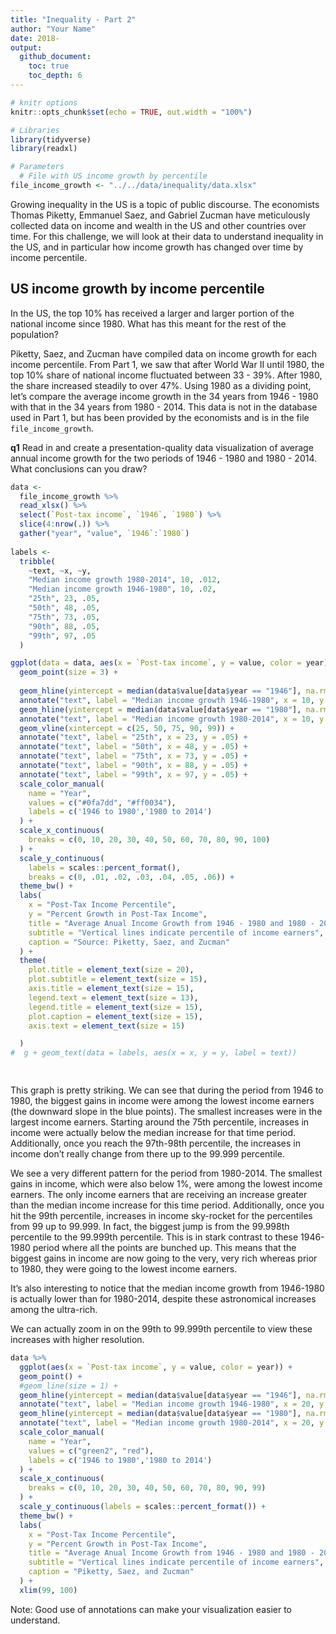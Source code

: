 ```yaml
---
title: "Inequality - Part 2"
author: "Your Name"
date: 2018-
output: 
  github_document:
    toc: true
    toc_depth: 6
---
```


```r
# knitr options
knitr::opts_chunk$set(echo = TRUE, out.width = "100%")
```

```r
# Libraries
library(tidyverse)
library(readxl)

# Parameters
  # File with US income growth by percentile
file_income_growth <- "../../data/inequality/data.xlsx"
```

Growing inequality in the US is a topic of public discourse. The economists Thomas Piketty, Emmanuel Saez, and Gabriel Zucman have meticulously collected data on income and wealth in the US and other countries over time. For this challenge, we will look at their data to understand inequality in the US, and in particular how income growth has changed over time by income percentile.

## US income growth by income percentile

In the US, the top 10% has received a larger and larger portion of the national income since 1980. What has this meant for the rest of the population?

Piketty, Saez, and Zucman have compiled data on income growth for each income percentile. From Part 1, we saw that after World War II until 1980, the top 10% share of national income fluctuated between 33 - 39%. After 1980, the share increased steadily to over 47%. Using 1980 as a dividing point, let's compare the average income growth in the 34 years from 1946 - 1980 with that in the 34 years from 1980 - 2014. This data is not in the database used in Part 1, but has been provided by the economists and is in the file `file_income_growth`.

__q1__ Read in and create a presentation-quality data visualization of average annual income growth for the two periods of 1946 - 1980 and 1980 - 2014. What conclusions can you draw?

```r
data <-
  file_income_growth %>%
  read_xlsx() %>%
  select(`Post-tax income`, `1946`, `1980`) %>%
  slice(4:nrow(.)) %>%
  gather("year", "value", `1946`:`1980`)
  
labels <-
  tribble(
    ~text, ~x, ~y,
    "Median income growth 1980-2014", 10, .012,
    "Median income growth 1946-1980", 10, .02,
    "25th", 23, .05,
    "50th", 48, .05,
    "75th", 73, .05,
    "90th", 88, .05,
    "99th", 97, .05
  )

ggplot(data = data, aes(x = `Post-tax income`, y = value, color = year)) +
  geom_point(size = 3) +
  
  geom_hline(yintercept = median(data$value[data$year == "1946"], na.rm = TRUE), color = "grey") +
  annotate("text", label = "Median income growth 1946-1980", x = 10, y = .02) + 
  geom_hline(yintercept = median(data$value[data$year == "1980"], na.rm = TRUE), color = "grey") +
  annotate("text", label = "Median income growth 1980-2014", x = 10, y = .012) + 
  geom_vline(xintercept = c(25, 50, 75, 90, 99)) +
  annotate("text", label = "25th", x = 23, y = .05) +
  annotate("text", label = "50th", x = 48, y = .05) +
  annotate("text", label = "75th", x = 73, y = .05) +
  annotate("text", label = "90th", x = 88, y = .05) +
  annotate("text", label = "99th", x = 97, y = .05) +
  scale_color_manual(
    name = "Year",
    values = c("#0fa7dd", "#ff0034"),
    labels = c('1946 to 1980','1980 to 2014')
  ) +
  scale_x_continuous(
    breaks = c(0, 10, 20, 30, 40, 50, 60, 70, 80, 90, 100)
  ) +
  scale_y_continuous(
    labels = scales::percent_format(),
    breaks = c(0, .01, .02, .03, .04, .05, .06)) +
  theme_bw() +
  labs(
    x = "Post-Tax Income Percentile",
    y = "Percent Growth in Post-Tax Income",
    title = "Average Anual Income Growth from 1946 - 1980 and 1980 - 2014",
    subtitle = "Vertical lines indicate percentile of income earners",
    caption = "Source: Piketty, Saez, and Zucman"
  ) +
  theme(
    plot.title = element_text(size = 20), 
    plot.subtitle = element_text(size = 15),
    axis.title = element_text(size = 15),
    legend.text = element_text(size = 13),
    legend.title = element_text(size = 15),
    plot.caption = element_text(size = 15),
    axis.text = element_text(size = 15)

  ) 
#  g + geom_text(data = labels, aes(x = x, y = y, label = text))

 
```

This graph is pretty striking. We can see that during the period from 1946 to 1980, the biggest gains in income were among the lowest income earners (the downward slope in the blue points). The smallest increases were in the largest income earners. Starting around the 75th percentile, increases in income were actually below the median increase for that time period. Additionally, once you reach the 97th-98th percentile, the increases in income don't really change from there up to the 99.999 percentile.

We see a very different pattern for the period from 1980-2014. The smallest gains in income, which were also below 1%, were among the lowest income earners. The only income earners that are receiving an increase greater than the median income increase for this time period. Additionally, once you hit the 99th percentile, increases in income sky-rocket for the percentiles from 99 up to 99.999. In fact, the biggest jump is from the 99.998th percentile to the 99.999th percentile. This is in stark contrast to these 1946-1980 period where all the points are bunched up. This means that the biggest gains in income are now going to the very, very rich whereas prior to 1980, they were going to the lowest income earners.

It's also interesting to notice that the median income growth from 1946-1980 is actually lower than for 1980-2014, despite these astronomical increases among the ultra-rich.

We can actually zoom in on the 99th to 99.999th percentile to view these increases with higher resolution.
```r
data %>%
  ggplot(aes(x = `Post-tax income`, y = value, color = year)) +
  geom_point() +
  #geom_line(size = 1) +
  geom_hline(yintercept = median(data$value[data$year == "1946"], na.rm = TRUE), color = "grey") +
  annotate("text", label = "Median income growth 1946-1980", x = 20, y = .017) + 
  geom_hline(yintercept = median(data$value[data$year == "1980"], na.rm = TRUE), color = "grey") +
  annotate("text", label = "Median income growth 1980-2014", x = 20, y = .009) + 
  scale_color_manual(
    name = "Year",
    values = c("green2", "red"),
    labels = c('1946 to 1980','1980 to 2014')
  ) +
  scale_x_continuous(
    breaks = c(0, 10, 20, 30, 40, 50, 60, 70, 80, 90, 99)
  ) +
  scale_y_continuous(labels = scales::percent_format()) +
  theme_bw() +
  labs(
    x = "Post-Tax Income Percentile",
    y = "Percent Growth in Post-Tax Income",
    title = "Average Anual Income Growth from 1946 - 1980 and 1980 - 2014",
    subtitle = "Vertical lines indicate percentile of income earners",
    caption = "Piketty, Saez, and Zucman"
  ) +
  xlim(99, 100)
```



Note: Good use of annotations can make your visualization easier to understand.


